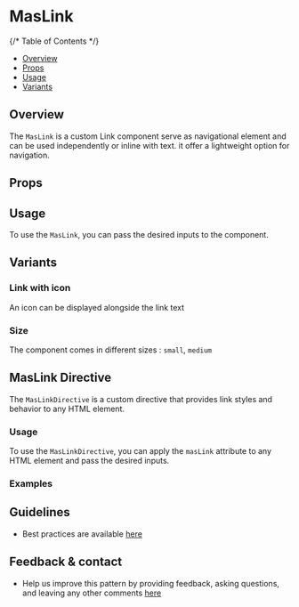 

<Meta of={LinkStories} />

# MasLink

{/* Table of Contents */}

* [Overview](#overview)
* [Props](#props)
* [Usage](#usage)
* [Variants](#variants)

## Overview

The `MasLink` is a custom Link component serve as navigational element and can be used independently or inline with text.
it offer a lightweight option for navigation.

<Canvas of={LinkStories.Overview}/>

## Props

<Controls />

## Usage

To use the `MasLink`, you can pass the desired inputs to the component.

## Variants

### Link with icon

An icon can be displayed alongside the link text

<Canvas of={LinkStories.LinkIcon}/>

### Size

The component comes in different sizes : `small`, `medium`

<Canvas of={LinkStories.LinkSize}/>

## MasLink Directive

The `MasLinkDirective` is a custom directive that provides link styles and behavior to any HTML element.

### Usage

To use the `MasLinkDirective`, you can apply the `masLink` attribute to any HTML element and pass the desired inputs.

### Examples

<Canvas of={LinkStories.Directive}/>

## Guidelines

* Best practices are available [here](https://zeroheight.com/9b39bb2a0/p/62eca3-radio-button/b/914f72)

## Feedback & contact

* Help us improve this pattern by providing feedback, asking questions, and leaving any other comments [here](https://github.com/bouygues-construction/design-system-bycn/issues/new)
